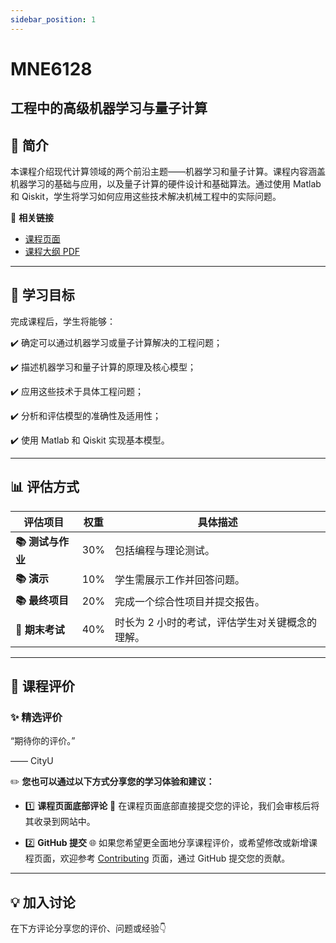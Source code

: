 ```yaml
---
sidebar_position: 1
---
```


# MNE6128
## 工程中的高级机器学习与量子计算

## **📘 简介**
本课程介绍现代计算领域的两个前沿主题——机器学习和量子计算。课程内容涵盖机器学习的基础与应用，以及量子计算的硬件设计和基础算法。通过使用 Matlab 和 Qiskit，学生将学习如何应用这些技术解决机械工程中的实际问题。

🔗 **相关链接**
- [课程页面](https://www.cityu.edu.hk/catalogue/pg/202425/course/MNE6128.htm)
- [课程大纲 PDF](https://www.cityu.edu.hk/catalogue/pg/202425/course/MNE6128.pdf)

---

## **🎯 学习目标**

完成课程后，学生将能够：

✔️ 确定可以通过机器学习或量子计算解决的工程问题；

✔️ 描述机器学习和量子计算的原理及核心模型；

✔️ 应用这些技术于具体工程问题；

✔️ 分析和评估模型的准确性及适用性；

✔️ 使用 Matlab 和 Qiskit 实现基本模型。

---

## **📊 评估方式**

| **评估项目**          | **权重** | **具体描述**                                                                                       |
|----------------------|---------|---------------------------------------------------------------------------------------------------|
| **📚 测试与作业**      | 30%     | 包括编程与理论测试。                                                                               |
| **📚 演示**           | 10%     | 学生需展示工作并回答问题。                                                                         |
| **📚 最终项目**        | 20%     | 完成一个综合性项目并提交报告。                                                                     |
| **📖 期末考试**        | 40%     | 时长为 2 小时的考试，评估学生对关键概念的理解。                                                   |

---

## **💬 课程评价**

### ✨ **精选评价**
<div className={commentStyles.commentBox}>
    <p className={commentStyles.commentText}>
        “期待你的评价。”
    </p>
    <p className={commentStyles.commentAuthor}>—— CityU</p>
</div>

✏️ **您也可以通过以下方式分享您的学习体验和建议：**

- 1️⃣ **课程页面底部评论**
💬 在课程页面底部直接提交您的评论，我们会审核后将其收录到网站中。

- 2️⃣ **GitHub 提交**
🌐 如果您希望更全面地分享课程评价，或希望修改或新增课程页面，欢迎参考 [Contributing](/contributing) 页面，通过 GitHub 提交您的贡献。

---

## **💡 加入讨论**

在下方评论分享您的评价、问题或经验👇
<Utterances />